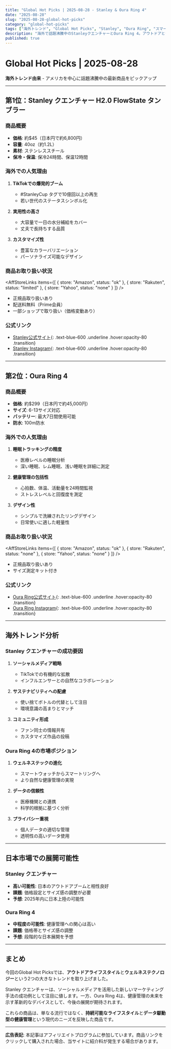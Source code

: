 ```yaml
---
title: "Global Hot Picks | 2025-08-28 - Stanley & Oura Ring 4"
date: "2025-08-28"
slug: "2025-08-28-global-hot-picks"
category: "global-hot-picks"
tags: ["海外トレンド", "Global Hot Picks", "Stanley", "Oura Ring", "スマートリング"]
description: "海外で話題沸騰中のStanleyクエンチャーとOura Ring 4。アウトドアとウェルネスの最新トレンドを紹介。"
published: true
---
```


# Global Hot Picks | 2025-08-28

**海外トレンド由来** - アメリカを中心に話題沸騰中の最新商品をピックアップ

---

## 第1位：Stanley クエンチャー H2.0 FlowState タンブラー

### 商品概要
- **価格**: 約$45（日本円で約6,800円）
- **容量**: 40oz（約1.2L）
- **素材**: ステンレススチール
- **保冷・保温**: 保冷24時間、保温12時間

### 海外での人気理由
1. **TikTokでの爆発的ブーム**
   - #StanleyCup タグで10億回以上の再生
   - 若い世代のステータスシンボル化

2. **実用性の高さ**
   - 大容量で一日の水分補給をカバー
   - 丈夫で長持ちする品質

3. **カスタマイズ性**
   - 豊富なカラーバリエーション
   - パーソナライズ可能なデザイン

### 商品お取り扱い状況

<AffStoreLinks
  items={[
    { store: "Amazon", status: "ok" },
    { store: "Rakuten", status: "limited" },
    { store: "Yahoo", status: "none" }
  ]}
/>

- 正規品取り扱いあり
- 配送料無料（Prime会員）
- 一部ショップで取り扱い（価格変動あり）

### 公式リンク
- [Stanley公式サイト](https://www.stanley1913.com/){: .text-blue-600 .underline .hover:opacity-80 .transition}
- [Stanley Instagram](https://www.instagram.com/stanley_brand/){: .text-blue-600 .underline .hover:opacity-80 .transition}

---

## 第2位：Oura Ring 4

### 商品概要
- **価格**: 約$299（日本円で約45,000円）
- **サイズ**: 6-13サイズ対応
- **バッテリー**: 最大7日間使用可能
- **防水**: 100m防水

### 海外での人気理由
1. **睡眠トラッキングの精度**
   - 医療レベルの睡眠分析
   - 深い睡眠、レム睡眠、浅い睡眠を詳細に測定

2. **健康管理の包括性**
   - 心拍数、体温、活動量を24時間監視
   - ストレスレベルと回復度を測定

3. **デザイン性**
   - シンプルで洗練されたリングデザイン
   - 日常使いに適した軽量性

### 商品お取り扱い状況

<AffStoreLinks
  items={[
    { store: "Amazon", status: "ok" },
    { store: "Rakuten", status: "none" },
    { store: "Yahoo", status: "none" }
  ]}
/>

- 正規品取り扱いあり
- サイズ測定キット付き

### 公式リンク
- [Oura Ring公式サイト](https://ouraring.com/){: .text-blue-600 .underline .hover:opacity-80 .transition}
- [Oura Ring Instagram](https://www.instagram.com/ouraring/){: .text-blue-600 .underline .hover:opacity-80 .transition}

---

## 海外トレンド分析

### Stanley クエンチャーの成功要因
1. **ソーシャルメディア戦略**
   - TikTokでの有機的な拡散
   - インフルエンサーとの自然なコラボレーション

2. **サステナビリティへの配慮**
   - 使い捨てボトルの代替として注目
   - 環境意識の高まりとマッチ

3. **コミュニティ形成**
   - ファン同士の情報共有
   - カスタマイズ作品の投稿

### Oura Ring 4の市場ポジション
1. **ウェルネステックの進化**
   - スマートウォッチからスマートリングへ
   - より自然な健康管理の実現

2. **データの信頼性**
   - 医療機関との連携
   - 科学的根拠に基づく分析

3. **プライバシー重視**
   - 個人データの適切な管理
   - 透明性の高いデータ使用

---

## 日本市場での展開可能性

### Stanley クエンチャー
- **高い可能性**: 日本のアウトドアブームと相性良好
- **課題**: 価格設定とサイズ感の調整が必要
- **予想**: 2025年内に日本上陸の可能性

### Oura Ring 4
- **中程度の可能性**: 健康管理への関心は高い
- **課題**: 価格帯とサイズ感の調整
- **予想**: 段階的な日本展開を予想

---

## まとめ

今回のGlobal Hot Picksでは、**アウトドアライフスタイル**と**ウェルネステクノロジー**という2つの大きなトレンドを取り上げました。

Stanley クエンチャーは、ソーシャルメディアを活用した新しいマーケティング手法の成功例として注目に値します。一方、Oura Ring 4は、健康管理の未来を示す革新的なデバイスとして、今後の展開が期待されます。

これらの商品は、単なる流行ではなく、**持続可能なライフスタイル**と**データ駆動型の健康管理**という現代のニーズを反映した商品です。

---

**広告表記**: 本記事はアフィリエイトプログラムに参加しています。商品リンクをクリックして購入された場合、当サイトに紹介料が発生する場合があります。 
